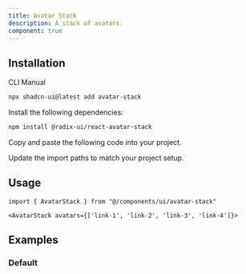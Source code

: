 ```yaml
---
title: Avatar Stack
description: A stack of avatars.
component: true
---
```


<ComponentPreview name="avatar-stack-demo" />

## Installation

<Tabs defaultValue="cli">

<TabsList>
  <TabsTrigger value="cli">CLI</TabsTrigger>
  <TabsTrigger value="manual">Manual</TabsTrigger>
</TabsList>
<TabsContent value="cli">

```bash
npx shadcn-ui@latest add avatar-stack
```

</TabsContent>

<TabsContent value="manual">

<Steps>

<Step>Install the following dependencies:</Step>

```bash
npm install @radix-ui/react-avatar-stack
```

<Step>Copy and paste the following code into your project.</Step>

<ComponentSource name="avatar-stack" />

<Step>Update the import paths to match your project setup.</Step>

</Steps>

</TabsContent>

</Tabs>

## Usage

```tsx
import { AvatarStack } from "@/components/ui/avatar-stack"
```

```tsx
<AvatarStack avatars={['link-1', 'link-2', 'link-3', 'link-4']}>
```

## Examples

### Default

<ComponentPreview name="avatar-stack-demo" />
